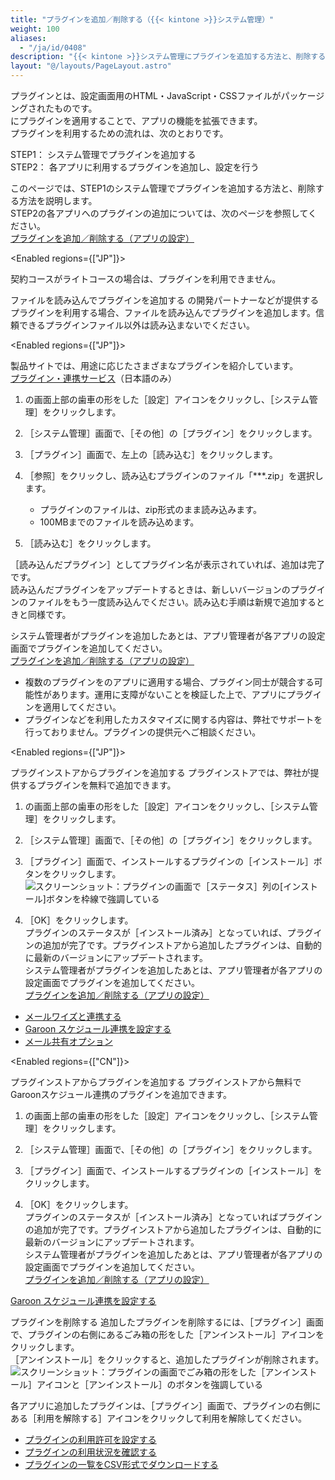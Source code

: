 ```yaml
---
title: "プラグインを追加／削除する（{{< kintone >}}システム管理）"
weight: 100
aliases:
  - "/ja/id/0408"
description: "{{< kintone >}}システム管理にプラグインを追加する方法と、削除する方法を説明しています。"
layout: "@/layouts/PageLayout.astro"
---
```




プラグインとは、設定画面用のHTML・JavaScript・CSSファイルがパッケージングされたものです。  
<Kintone />にプラグインを適用することで、アプリの機能を拡張できます。  
プラグインを利用するための流れは、次のとおりです。  

STEP1： <Kintone />システム管理でプラグインを追加する  
STEP2： 各アプリに利用するプラグインを追加し、設定を行う  

このページでは、STEP1の<Kintone />システム管理でプラグインを追加する方法と、削除する方法を説明します。  
STEP2の各アプリへのプラグインの追加については、次のページを参照してください。  
[プラグインを追加／削除する（アプリの設定）](/k/ja/id/040566.html)

<Enabled regions={["JP"]}>
<Note>

契約コースがライトコースの場合は、プラグインを利用できません。

</Note>
</Enabled>

<Heading id="add_plugin_plugin_10">ファイルを読み込んでプラグインを追加する</Heading>
<Kintone />の開発パートナーなどが提供するプラグインを利用する場合、ファイルを読み込んでプラグインを追加します。信頼できるプラグインファイル以外は読み込まないでください。

<Enabled regions={["JP"]}>
<Hint>

製品サイトでは、用途に応じたさまざまなプラグインを紹介しています。  
[プラグイン・連携サービス](https://kintone-sol.cybozu.co.jp/integrate/)（日本語のみ）

</Hint>
</Enabled>

1. <Kintone />の画面上部の歯車の形をした<Wovn>［設定］</Wovn>アイコンをクリックし、<Wovn>［<Kintone />システム管理］</Wovn>をクリックします。

1. <Wovn>［<Kintone />システム管理］</Wovn>画面で、<Wovn>［その他］</Wovn>の<Wovn>［プラグイン］</Wovn>をクリックします。  

1. <Wovn>［プラグイン］</Wovn>画面で、左上の<Wovn>［読み込む］</Wovn>をクリックします。

1. <Wovn>［参照］</Wovn>をクリックし、読み込むプラグインのファイル「\*\*\*.zip」を選択します。  
   * プラグインのファイルは、zip形式のまま読み込みます。  
   * 100MBまでのファイルを読み込めます。

1. <Wovn>［読み込む］</Wovn>をクリックします。

<Wovn>［読み込んだプラグイン］</Wovn>としてプラグイン名が表示されていれば、追加は完了です。  
読み込んだプラグインをアップデートするときは、新しいバージョンのプラグインのファイルをもう一度読み込んでください。読み込む手順は新規で追加するときと同様です。

<Kintone />システム管理者がプラグインを追加したあとは、アプリ管理者が各アプリの設定画面でプラグインを追加してください。  
[プラグインを追加／削除する（アプリの設定）](/k/ja/id/040566.html)  

<Warning>

* 複数のプラグインを<Kintone />のアプリに適用する場合、プラグイン同士が競合する可能性があります。運用に支障がないことを検証した上で、アプリにプラグインを適用してください。
* プラグインなどを利用したカスタマイズに関する内容は、弊社でサポートを行っておりません。プラグインの提供元へご相談ください。

</Warning>

<Enabled regions={["JP"]}>

<Heading id="add_plugin_plugin_20">プラグインストアからプラグインを追加する</Heading>
プラグインストアでは、弊社が提供するプラグインを無料で追加できます。

1. <Kintone />の画面上部の歯車の形をした<Wovn>［設定］</Wovn>アイコンをクリックし、<Wovn>［<Kintone />システム管理］</Wovn>をクリックします。

1. <Wovn>［<Kintone />システム管理］</Wovn>画面で、<Wovn>［その他］</Wovn>の<Wovn>［プラグイン］</Wovn>をクリックします。

1. <Wovn>［プラグイン］</Wovn>画面で、インストールするプラグインの<Wovn>［インストール］</Wovn>ボタンをクリックします。  
   <Img src="/k/kintone/img-ja/plugin_sys_01.png" alt="スクリーンショット：プラグインの画面で［ステータス］列の[インストール]ボタンを枠線で強調している" />

1. <Wovn>［OK］</Wovn>をクリックします。  
プラグインのステータスが<Wovn>［インストール済み］</Wovn>となっていれば、プラグインの追加が完了です。プラグインストアから追加したプラグインは、自動的に最新のバージョンにアップデートされます。  
<Kintone />システム管理者がプラグインを追加したあとは、アプリ管理者が各アプリの設定画面でプラグインを追加してください。  
[プラグインを追加／削除する（アプリの設定）](/k/ja/id/040566.html)

<Reference>

* [メールワイズと連携する](/k/ja/id/0407.html)
* [Garoon スケジュール連携を設定する](/k/ja/id/0406.html)
* [メール共有オプション](/k/ja/id/040900.html)

</Reference>

</Enabled>

<Enabled regions={["CN"]}>

<Heading id="add_plugin_plugin_20">プラグインストアからプラグインを追加する</Heading>
プラグインストアから無料でGaroonスケジュール連携のプラグインを追加できます。

1. <Kintone />の画面上部の歯車の形をした<Wovn>［設定］</Wovn>アイコンをクリックし、<Wovn>［<Kintone />システム管理］</Wovn>をクリックします。

1. <Wovn>［<Kintone />システム管理］</Wovn>画面で、<Wovn>［その他］</Wovn>の<Wovn>［プラグイン］</Wovn>をクリックします。

1. <Wovn>［プラグイン］</Wovn>画面で、インストールするプラグインの<Wovn>［インストール］</Wovn>をクリックします。

1. <Wovn>［OK］</Wovn>をクリックします。  
プラグインのステータスが<Wovn>［インストール済み］</Wovn>となっていればプラグインの追加が完了です。プラグインストアから追加したプラグインは、自動的に最新のバージョンにアップデートされます。  
<Kintone />システム管理者がプラグインを追加したあとは、アプリ管理者が各アプリの設定画面でプラグインを追加してください。  
[プラグインを追加／削除する（アプリの設定）](/k/ja/id/040566.html)  

<Reference>

[Garoon スケジュール連携を設定する](/k/ja/id/0406.html)

</Reference>

</Enabled>

<Heading id="add_plugin_plugin_30">プラグインを削除する</Heading>
追加したプラグインを削除するには、<Wovn>［プラグイン］</Wovn>画面で、プラグインの右側にあるごみ箱の形をした<Wovn>［アンインストール］</Wovn>アイコンをクリックします。  
<Wovn>［アンインストール］</Wovn>をクリックすると、追加したプラグインが削除されます。  
<Img src="/k/kintone/img-ja/plugin_sys_02.png" alt="スクリーンショット：プラグインの画面でごみ箱の形をした［アンインストール］アイコンと［アンインストール］のボタンを強調している" />

各アプリに追加したプラグインは、<Wovn>［プラグイン］</Wovn>画面で、プラグインの右側にある<Wovn>［利用を解除する］</Wovn>アイコンをクリックして利用を解除してください。

<Reference>

* [プラグインの利用許可を設定する](/k/ja/id/040832.html)
* [プラグインの利用状況を確認する](/k/ja/id/0405.html)
* [プラグインの一覧をCSV形式でダウンロードする](/k/ja/id/0409.html)

</Reference>
